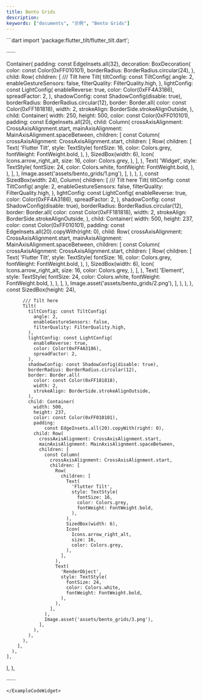 ```yaml
---
title: Bento Grids
description:
keywords: ["documents", "示例", "Bento Grids"]
---
```


<ExampleCodeWidget name="BentoGrids" height={1150}>
```dart
import 'package:flutter_tilt/flutter_tilt.dart';

······

Container(
  padding: const EdgeInsets.all(32),
  decoration: BoxDecoration(
    color: const Color(0xFF010101),
    borderRadius: BorderRadius.circular(24),
  ),
  child: Row(
    children: [
      /// Tilt here
      Tilt(
        tiltConfig: const TiltConfig(
          angle: 2,
          enableGestureSensors: false,
          filterQuality: FilterQuality.high,
        ),
        lightConfig: const LightConfig(
          enableReverse: true,
          color: Color(0xFF4A3186),
          spreadFactor: 2,
        ),
        shadowConfig: const ShadowConfig(disable: true),
        borderRadius: BorderRadius.circular(12),
        border: Border.all(
          color: const Color(0xFF181818),
          width: 2,
          strokeAlign: BorderSide.strokeAlignOutside,
        ),
        child: Container(
          width: 250,
          height: 500,
          color: const Color(0xFF010101),
          padding: const EdgeInsets.all(20),
          child: Column(
            crossAxisAlignment: CrossAxisAlignment.start,
            mainAxisAlignment: MainAxisAlignment.spaceBetween,
            children: [
              const Column(
                crossAxisAlignment: CrossAxisAlignment.start,
                children: [
                  Row(
                    children: [
                      Text(
                        'Flutter Tilt',
                        style: TextStyle(
                          fontSize: 16,
                          color: Colors.grey,
                          fontWeight: FontWeight.bold,
                        ),
                      ),
                      SizedBox(width: 6),
                      Icon(
                        Icons.arrow_right_alt,
                        size: 16,
                        color: Colors.grey,
                      ),
                    ],
                  ),
                  Text(
                    'Widget',
                    style: TextStyle(
                      fontSize: 24,
                      color: Colors.white,
                      fontWeight: FontWeight.bold,
                    ),
                  ),
                ],
              ),
              Image.asset('assets/bento_grids/1.png'),
            ],
          ),
        ),
      ),
      const SizedBox(width: 24),
      Column(
        children: [
          /// Tilt here
          Tilt(
            tiltConfig: const TiltConfig(
              angle: 2,
              enableGestureSensors: false,
              filterQuality: FilterQuality.high,
            ),
            lightConfig: const LightConfig(
              enableReverse: true,
              color: Color(0xFF4A3186),
              spreadFactor: 2,
            ),
            shadowConfig: const ShadowConfig(disable: true),
            borderRadius: BorderRadius.circular(12),
            border: Border.all(
              color: const Color(0xFF181818),
              width: 2,
              strokeAlign: BorderSide.strokeAlignOutside,
            ),
            child: Container(
              width: 500,
              height: 237,
              color: const Color(0xFF010101),
              padding:
                  const EdgeInsets.all(20).copyWith(right: 0),
              child: Row(
                crossAxisAlignment: CrossAxisAlignment.start,
                mainAxisAlignment: MainAxisAlignment.spaceBetween,
                children: [
                  const Column(
                    crossAxisAlignment: CrossAxisAlignment.start,
                    children: [
                      Row(
                        children: [
                          Text(
                            'Flutter Tilt',
                            style: TextStyle(
                              fontSize: 16,
                              color: Colors.grey,
                              fontWeight: FontWeight.bold,
                            ),
                          ),
                          SizedBox(width: 6),
                          Icon(
                            Icons.arrow_right_alt,
                            size: 16,
                            color: Colors.grey,
                          ),
                        ],
                      ),
                      Text(
                        'Element',
                        style: TextStyle(
                          fontSize: 24,
                          color: Colors.white,
                          fontWeight: FontWeight.bold,
                        ),
                      ),
                    ],
                  ),
                  Image.asset('assets/bento_grids/2.png'),
                ],
              ),
            ),
          ),
          const SizedBox(height: 24),

          /// Tilt here
          Tilt(
            tiltConfig: const TiltConfig(
              angle: 2,
              enableGestureSensors: false,
              filterQuality: FilterQuality.high,
            ),
            lightConfig: const LightConfig(
              enableReverse: true,
              color: Color(0xFF4A3186),
              spreadFactor: 2,
            ),
            shadowConfig: const ShadowConfig(disable: true),
            borderRadius: BorderRadius.circular(12),
            border: Border.all(
              color: const Color(0xFF181818),
              width: 2,
              strokeAlign: BorderSide.strokeAlignOutside,
            ),
            child: Container(
              width: 500,
              height: 237,
              color: const Color(0xFF010101),
              padding:
                  const EdgeInsets.all(20).copyWith(right: 0),
              child: Row(
                crossAxisAlignment: CrossAxisAlignment.start,
                mainAxisAlignment: MainAxisAlignment.spaceBetween,
                children: [
                  const Column(
                    crossAxisAlignment: CrossAxisAlignment.start,
                    children: [
                      Row(
                        children: [
                          Text(
                            'Flutter Tilt',
                            style: TextStyle(
                              fontSize: 16,
                              color: Colors.grey,
                              fontWeight: FontWeight.bold,
                            ),
                          ),
                          SizedBox(width: 6),
                          Icon(
                            Icons.arrow_right_alt,
                            size: 16,
                            color: Colors.grey,
                          ),
                        ],
                      ),
                      Text(
                        'RenderObject',
                        style: TextStyle(
                          fontSize: 24,
                          color: Colors.white,
                          fontWeight: FontWeight.bold,
                        ),
                      ),
                    ],
                  ),
                  Image.asset('assets/bento_grids/3.png'),
                ],
              ),
            ),
          ),
        ],
      ),
    ],
  ),
),

······
```
</ExampleCodeWidget>
